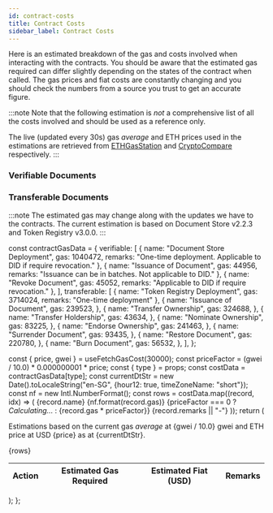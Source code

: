 ```yaml
---
id: contract-costs
title: Contract Costs
sidebar_label: Contract Costs
---
```



Here is an estimated breakdown of the gas and costs involved when interacting with the contracts.
You should be aware that the estimated gas required can differ slightly depending on the states of the contract when called. The gas prices and fiat costs are constantly changing and you should check the numbers from a source you trust to get an accurate figure.

:::note
Note that the following estimation is _not_ a comprehensive list of all the costs involved and should be used as a reference only.

The live (updated every 30s) gas _average_ and ETH prices used in the estimations are retrieved from [ETHGasStation](https://ethgasstation.info/) and [CryptoCompare](https://www.cryptocompare.com/) respectively.
:::

### Verifiable Documents

<PriceTable type="verifiable" />

### Transferable Documents

<PriceTable type="transferable" />

:::note
The estimated gas may change along with the updates we have to the contracts. The current estimation is based on Document Store v2.2.3 and Token Registry v3.0.0.
:::

const contractGasData = {
  verifiable: [
    {
      name: "Document Store Deployment",
      gas: 1040472,
      remarks: "One-time deployment. Applicable to DID if require revocation."
    },
    {
      name: "Issuance of Document",
      gas: 44956,
      remarks: "Issuance can be in batches. Not applicable to DID."
    },
    {
      name: "Revoke Document",
      gas: 45052,
      remarks: "Applicable to DID if require revocation."
    },
  ],
  transferable: [
    {
      name: "Token Registry Deployment",
      gas: 3714024,
      remarks: "One-time deployment"
    },
    {
      name: "Issuance of Document",
      gas: 239523,
    },
    {
      name: "Transfer Ownership",
      gas: 324688,
    },
    {
      name: "Transfer Holdership",
      gas: 43634,
    },
    {
      name: "Nominate Ownership",
      gas: 83225,
    },
    {
      name: "Endorse Ownership",
      gas: 241463,
    },
    {
      name: "Surrender Document",
      gas: 93435,
    },
    {
      name: "Restore Document",
      gas: 220780,
    },
    {
      name: "Burn Document",
      gas: 56532,
    },
  ],
};

  const { price, gwei } = useFetchGasCost(30000);
  const priceFactor = (gwei / 10.0) * 0.000000001 * price;
  const { type } = props;
  const costData = contractGasData[type];
  const currentDtStr = new Date().toLocaleString("en-SG", {hour12: true, timeZoneName: "short"});
  const nf = new Intl.NumberFormat();
  const rows = costData.map((record, idx) => (
    <tr key={idx}>
      <td>{record.name}</td>
      <td>
        {nf.format(record.gas)}
      </td>
      <td>{priceFactor === 0 ? <em>Calculating...</em> : <FiatLabel>{record.gas * priceFactor}</FiatLabel>}</td>
      <td>{record.remarks || "-"}</td>
    </tr>
  ));
  return (
    <div>
      <p>
        Estimations based on the current gas <em>average</em> at <BoxTag>{gwei / 10.0} gwei</BoxTag> and ETH price
        at USD <BoxTag><FiatLabel>{price}</FiatLabel></BoxTag> as at {currentDtStr}.
      </p>
      <table>
        <thead>
          <tr>
            <th>Action</th>
            <th>Estimated Gas Required</th>
            <th>Estimated Fiat (USD)</th>
            <th>Remarks</th>
          </tr>
        </thead>
        <tbody>{rows}</tbody>
      </table>
    </div>
  );
};
